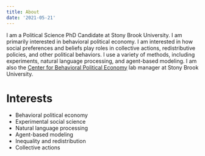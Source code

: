 ```yaml
---
title: About
date: '2021-05-21'
---
```

<p>
I am a Political Science PhD Candidate at Stony Brook University. I am primarily interested in behavioral political economy. I am interested in how social preferences and beliefs play roles in collective actions, redistributive policies, and other political behaviors. I use a variety of methods, including experiments, natural language processing, and agent-based modeling. I am also the  [Center for Behavioral Political Economy](https://www.stonybrook.edu/commcms/cbpe/) lab manager at Stony Brook University.
</p>

# Interests
* Behavioral political economy
* Experimental social science
* Natural language processing
* Agent-based modeling
* Inequality and redistribution
* Collective actions


<!--
This file is left intentionally empty by default to be backward compatible with initial theme setup.

Although the theme has advanced a little bit and it now allows to specify the content on the main page (even if the list of posts/articles is not intended).
This can be:
- with the list of posts/articles (default: `mainSections = ["post"]) or
- without the list of posts/articles (by setting `mainSections = [""]`)

Markdown supported, ie:

```
# Welcome

- Hugo :rocket:
- Hugo theme :rocket:

Don't forget to check the README.md file!
```

-->

